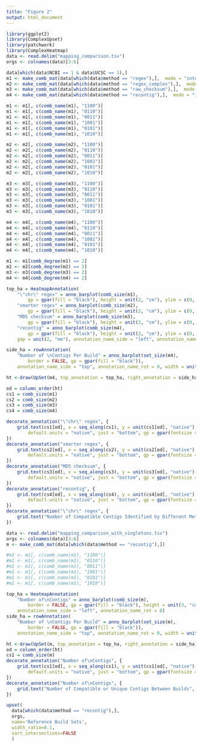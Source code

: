 ```yaml
---
title: "Figure 2"
output: html_document
---
```


```r
library(ggplot2)
library(ComplexUpset)
library(patchwork)
library(ComplexHeatmap)
data <- read.delim("mapping_comparison.tsv")
orgs <- colnames(data)[3:6]
```

```r
data[which(data$NCBI == 1 & data$UCSC == 1),]
m1 <- make_comb_mat(data[which(data$method == "regex"),],  mode = "intersect")
m2 <- make_comb_mat(data[which(data$method == "regex_complex"),],  mode = "intersect")
m3 <- make_comb_mat(data[which(data$method == "raw_checksum"),],  mode = "intersect")
m4 <- make_comb_mat(data[which(data$method == "recontig"),],  mode = "intersect")

m1 <- m1[, c(comb_name(m1), "1100")]
m1 <- m1[, c(comb_name(m1), "0110")]
m1 <- m1[, c(comb_name(m1), "0011")]
m1 <- m1[, c(comb_name(m1), "1001")]
m1 <- m1[, c(comb_name(m1), "0101")]
m1 <- m1[, c(comb_name(m1), "1010")]

m2 <- m2[, c(comb_name(m2), "1100")]
m2 <- m2[, c(comb_name(m2), "0110")]
m2 <- m2[, c(comb_name(m2), "0011")]
m2 <- m2[, c(comb_name(m2), "1001")]
m2 <- m2[, c(comb_name(m2), "0101")]
m2 <- m2[, c(comb_name(m2), "1010")]

m3 <- m3[, c(comb_name(m3), "1100")]
m3 <- m3[, c(comb_name(m3), "0110")]
m3 <- m3[, c(comb_name(m3), "0011")]
m3 <- m3[, c(comb_name(m3), "1001")]
m3 <- m3[, c(comb_name(m3), "0101")]
m3 <- m3[, c(comb_name(m3), "1010")]

m4 <- m4[, c(comb_name(m4), "1100")]
m4 <- m4[, c(comb_name(m4), "0110")]
m4 <- m4[, c(comb_name(m4), "0011")]
m4 <- m4[, c(comb_name(m4), "1001")]
m4 <- m4[, c(comb_name(m4), "0101")]
m4 <- m4[, c(comb_name(m4), "1010")]

m1 <- m1[comb_degree(m1) == 2]
m2 <- m2[comb_degree(m2) == 2]
m3 <- m3[comb_degree(m3) == 2]
m4 <- m4[comb_degree(m4) == 2]

top_ha = HeatmapAnnotation(
    "\"chr\" regex" = anno_barplot(comb_size(m1), 
        gp = gpar(fill = "black"), height = unit(2, "cm"), ylim = c(0, 750)), 
    "smarter regex" = anno_barplot(comb_size(m2), 
        gp = gpar(fill = "black"), height = unit(2, "cm"), ylim = c(0, 750)), 
    "MD5 checksum" = anno_barplot(comb_size(m3), 
        gp = gpar(fill = "black"), height = unit(2, "cm"), ylim = c(0, 750)), 
    "recontig" = anno_barplot(comb_size(m4), 
        gp = gpar(fill = "black"), height = unit(2, "cm"), ylim = c(0, 750)), 
    gap = unit(2, "mm"), annotation_name_side = "left", annotation_name_rot = 0)

side_ha = rowAnnotation(
    "Number of \nContigs Per Build" = anno_barplot(set_size(m4), 
        border = FALSE, gp = gpar(fill = "black")), 
    annotation_name_side = "top", annotation_name_rot = 0, width = unit(3.5, "cm"))

ht <-draw(UpSet(m4, top_annotation = top_ha, right_annotation = side_ha),padding = unit(c(2, 2, 10, 2), "mm"))

od = column_order(ht)
cs1 = comb_size(m1)
cs2 = comb_size(m2)
cs3 = comb_size(m3)
cs4 = comb_size(m4)

decorate_annotation("\"chr\" regex", {
    grid.text(cs1[od], x = seq_along(cs1), y = unit(cs1[od], "native") + unit(2, "pt"), 
        default.units = "native", just = "bottom", gp = gpar(fontsize = 8))
})
decorate_annotation("smarter regex", {
    grid.text(cs2[od], x = seq_along(cs2), y = unit(cs2[od], "native") + unit(2, "pt"), 
        default.units = "native", just = "bottom", gp = gpar(fontsize = 8))
})
decorate_annotation("MD5 checksum", {
    grid.text(cs3[od], x = seq_along(cs3), y = unit(cs3[od], "native") + unit(2, "pt"), 
        default.units = "native", just = "bottom", gp = gpar(fontsize = 8))
})
decorate_annotation("recontig", {
    grid.text(cs4[od], x = seq_along(cs4), y = unit(cs4[od], "native") + unit(2, "pt"), 
        default.units = "native", just = "bottom", gp = gpar(fontsize = 8))
})
decorate_annotation("\"chr\" regex", { 
    grid.text("Number of Compatible Contigs Identified by Different Methods", y = unit(1, "npc") + unit(2, "mm"), just = "bottom") 
})
```

```r
data <- read.delim("mapping_comparison_with_singletons.tsv")
orgs <- colnames(data)[3:6]
m <- make_comb_mat(data[which(data$method == "recontig"),])

#m1 <- m1[, c(comb_name(m1), "1100")]
#m1 <- m1[, c(comb_name(m1), "0110")]
#m1 <- m1[, c(comb_name(m1), "0011")]
#m1 <- m1[, c(comb_name(m1), "1001")]
#m1 <- m1[, c(comb_name(m1), "0101")]
#m1 <- m1[, c(comb_name(m1), "1010")]

top_ha = HeatmapAnnotation(
    "Number of\nContigs" = anno_barplot(comb_size(m), 
        border = FALSE, gp = gpar(fill = "black"), height = unit(3, "cm")), 
    annotation_name_side = "left", annotation_name_rot = 0)
side_ha = rowAnnotation(
    "Number of \nContigs Per Build" = anno_barplot(set_size(m), 
        border = FALSE, gp = gpar(fill = "black")), 
    annotation_name_side = "top", annotation_name_rot = 0, width = unit(3, "cm"))

ht <-draw(UpSet(m, top_annotation = top_ha, right_annotation = side_ha), padding = unit(c(2, 2, 10, 2), "mm"))
od = column_order(ht)
cs1 = comb_size(m)
decorate_annotation("Number of\nContigs", {
    grid.text(cs1[od], x = seq_along(cs1), y = unit(cs1[od], "native") + unit(2, "pt"), 
        default.units = "native", just = "bottom", gp = gpar(fontsize = 8))
})
decorate_annotation("Number of\nContigs", { 
    grid.text("Number of Compatible or Unique Contigs Between Builds", y = unit(1, "npc") + unit(2, "mm"), just = "bottom") 
})
```
```r
upset(
  data[which(data$method == "recontig"),], 
  orgs, 
  name='Reference Build Sets', 
  width_ratio=0.1,
  sort_intersections=FALSE
  )
```